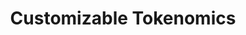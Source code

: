 ---
title: 'Customizable Tokenomics'
description: 'Define unique economic models and distribution strategies'
---